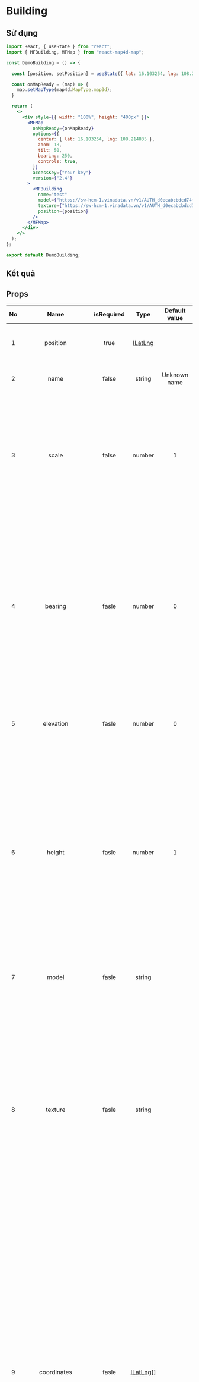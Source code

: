 # Building

## Sử dụng

```jsx filename="demo.js" copy
import React, { useState } from "react";
import { MFBuilding, MFMap } from "react-map4d-map";

const DemoBuilding = () => {

  const [position, setPosition] = useState({ lat: 16.103254, lng: 108.214835 });

  const onMapReady = (map) => {
    map.setMapType(map4d.MapType.map3d);
  }

  return (
    <>
      <div style={{ width: "100%", height: "400px" }}>
        <MFMap
          onMapReady={onMapReady}
          options={{
            center: { lat: 16.103254, lng: 108.214835 },
            zoom: 18,
            tilt: 50,
            bearing: 250,
            controls: true,
          }}
          accessKey={"Your key"}
          version={"2.4"}
        >
          <MFBuilding
            name="test"
            model={"https://sw-hcm-1.vinadata.vn/v1/AUTH_d0ecabcbdcd74f6aa6ac9a5da528eb78/sdk/models/5d26e774bb542caaf439e605.obj"}
            texture={"https://sw-hcm-1.vinadata.vn/v1/AUTH_d0ecabcbdcd74f6aa6ac9a5da528eb78/sdk/textures/5d26e775bb542caaf439e607.png"}
            position={position}
          />
        </MFMap>
      </div>
    </>
  );
};

export default DemoBuilding;

```

## Kết quả


<DemoBuilding />

## Props

| No  |          Name          | isRequired |   Type    | Default value |                                                                                                                                                                                                  Description                                                                                                                                                                                                  |
| :-: | :--------------------: | :--------: | :-------: | :-----------: | :-----------------------------------------------------------------------------------------------------------------------------------------------------------------------------------------------------------------------------------------------------------------------------------------------------------------------------------------------------------------------------------------------------------: |
|  1  |        position        |    true    |  [ILatLng](https://docs.map4d.vn/map4d-map/web/v2.4/#/reference/coordinates?id=ilatlng)  |               |                                                                                                                                                                             Chỉ định một [ILatLng](https://docs.map4d.vn/map4d-map/web/v2.4/#/reference/coordinates?id=ilatlng) để xác định vị trí của Building.                                                                                                                                                                             |
|  2  |          name          |   false    |  string   | Unknown name  |                                                                                                                                                                                     Chỉ định tên của Building mà bạn tạo.                                                                                                                                                                                     |
|  3  |         scale          |   false    |  number   |       1       |                                                                                                                 Chỉ định tỉ lệ của Building được vẽ ra ở trên bản đồ so với tỉ lệ thật của nó. Ví dụ khi giá trị scale là 0.5 thì Building sẽ nhỏ hơn một nửa so với kích thước thật của nó.                                                                                                                  |
|  4  |        bearing         |   fasle    |  number   |       0       |                                                                                 Chỉ định góc quay của Building khi được vẽ ra trên bản đồ theo đơn vị là Độ. Bình thường giá trị mặc định của nó là 0. Khi bạn muốn quay Building theo một hướng nào đó thì bạn chỉ cần set lại giá trị bearing trong khoảng từ 0 đến 360 độ.                                                                                 |
|  5  |       elevation        |   fasle    |  number   |       0       |                                                                                                                                                                      Chỉ định độ cao của Building so với mực nước biển theo đơn vị mét.                                                                                                                                                                       |
|  6  |         height         |   fasle    |  number   |       1       |                                                                   Chỉ định chiều cao của Building theo đơn vị là mét. Thuộc tính này chỉ có tác dụng khi Building của bạn được tạo từ một mảng [ILatLng](https://docs.map4d.vn/map4d-map/web/v2.4/#/reference/coordinates?id=ilatlng) thông qua thuộc tính coordinates (hay còn gọi là Extrude Building). Nó không có tác dụng với Building được vẽ bằng Model và Texture.                                                                   |
|  7  |         model          |   fasle    |  string   |               |                                                                                                                                                                         Chỉ định một đường dẫn URL để lấy dữ liệu model cho Building.                                                                                                                                                                         |
|  8  |        texture         |   fasle    |  string   |               |                                                      Chỉ định một đường dẫn URL để lấy dữ liệu texture cho Building. Thuộc tính này chỉ được dùng khi thuộc tính model được set giá trị. Nó sẽ map texture này vào model mà bạn đã set cho Building. Nếu bạn không set giá trị texture khi đã set giá trị model thì bản đồ sẽ vẽ một building màu trắng.                                                      |
|  9  |      coordinates       |   fasle    | [ILatLng](https://docs.map4d.vn/map4d-map/web/v2.4/#/reference/coordinates?id=ilatlng)[] |               | Chỉ định một mảng vị trí [ILatLng](https://docs.map4d.vn/map4d-map/web/v2.4/#/reference/coordinates?id=ilatlng) để tạo một Building hình khối với mặt đáy của hình khối là mảng vị trí này. Nó kết hợp với thuộc tính height để tạo chiều cao cho hình khối đó (building này được gọi là Extrude Building). Trường hợp dùng coordinates thì sẽ không dùng đến thuộc tính texture. Nếu set giá trị cho coordinates và cả model đồng thời thì sẽ ưu tiên lấy giá trị của modelđể tạo Building. |
| 10  |        visible         |   fasle    |  boolean  |     true      |                                                                                                                                                                               Xác định Building có thể ẩn hay hiện trên bản đồ                                                                                                                                                                                |
| 11  |       draggable        |   fasle    |  boolean  |     false     |                                                                                                                                                                        Cho phép người dùng có thể kéo Building trên bản đồ hay không.                                                                                                                                                                         |
| 12  | userInteractionEnabled |   fasle    |  boolean  |     true      |                                                                                                 Cho phép người dùng có thể tương tác được với Building hay không. Khi không cho phép người dùng tương tác với Building thì tất cả các sự kiện liên quan tới Building từ phía người dùng sẽ không có tác dụng.                                                                                                 |
| 13  |        selected        |   fasle    |  boolean  |     false     |                                                                            Chỉ định Building có được hightlight hay không. Khi nó được set là true thì Building sẽ được vẽ một đường viền màu đỏ xung quanh để giúp người dùng dễ nhận biết. Còn khi nó được set giá trị là false thì nó sẽ được vẽ như một Building bình thường.                                                                             |
| 14  |         growUp         |   fasle    |  boolean  |     true      |                                                                                                                                           Quy định Building có hiệu ứng mọc hay không. Hiệu ứng này tạo cảm giác đẹp mắt hơn khi Building vừa được load lên bản đồ.                                                                                                                                           |
